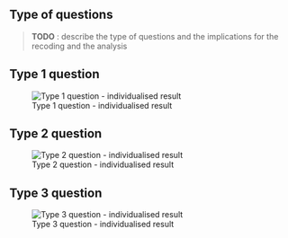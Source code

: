 ## Type of questions {#sec-understand-type-of-questions}


> **TODO** : describe the type of questions and the implications for the recoding and the analysis



## Type 1 question

![Type 1 question - individualised result](_img/screenshot_individual_fr.png){#fig-dft2-type1 fig-align="center"}


## Type 2 question

![Type 2 question - individualised result](\_img\dft2_question_type2.jpg){#fig-dft2-type2 fig-align="center"}

## Type 3 question



![Type 3 question - individualised result](\_img\dft2_question_type3.jpg){#fig-dft2-type3 fig-align="center"}
